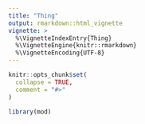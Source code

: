 ```yaml
---
title: "Thing"
output: rmarkdown::html_vignette
vignette: >
  %\VignetteIndexEntry{Thing}
  %\VignetteEngine{knitr::rmarkdown}
  %\VignetteEncoding{UTF-8}
---
```


```r
knitr::opts_chunk$set(
  collapse = TRUE,
  comment = "#>"
)
```

```r
library(mod)
```
